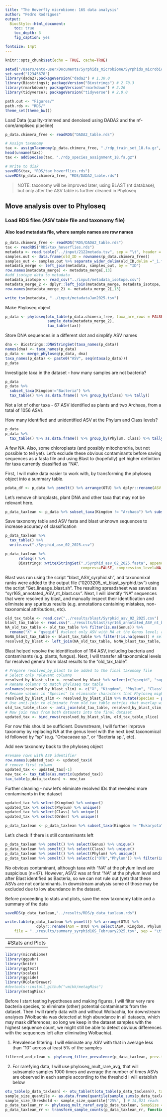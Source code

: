 ```yaml
---
title: "The Hoverfly microbiome: 16S data analysis"
author: "Pedro Rodrigues"
output:
  BiocStyle::html_document:
    toc: true
    toc_depth: 3
    fig_caption: yes

fontsize: 14pt
---
```


```r
knitr::opts_chunk$set(echo = TRUE, cache=TRUE)
```

```r
setwd("/Users/ento-user/Documents/Syrphids_microbiome/Syrphids_microbiome")
set.seed("12345678")
library(dada2);packageVersion("dada2") # 1.30.0
library(Biostrings); packageVersion("Biostrings") # 2.70.3
library(rmarkdown); packageVersion("rmarkdown") # 2.26
library(tidyverse); packageVersion("tidyverse") # 2.0.0
```

```r
path.out <- "Figures/"
path.rds <- "RDS/"
theme_set(theme_bw())
```

Load Data (quality-trimmed and denoised using DADA2 and the nf-core/ampliseq pipeline)

```r
p_data.chimera_free <- readRDS("DADA2_table.rds")
```

```r
# Assign taxonomy
tax <- assignTaxonomy(p_data.chimera_free, "./rdp_train_set_18.fa.gz", minBoot = 80, tryRC = TRUE, multithread=TRUE) # Slowest part
head(unname(tax))
tax <- addSpecies(tax, "./rdp_species_assignment_18.fa.gz")
```

```r
# Write to disk
saveRDS(tax, "RDS/tax_hoverflies.rds")
saveRDS(p_data.chimera_free, "RDS/DADA2_table.rds")
```

> NOTE: taxonomy will be improved later, using BLAST (nt database), but only after the ASV table is further cleaned in Phyloseq

## Move analysis over to Phyloseq

### Load RDS files (ASV table file and taxonomy file)

#### Also load metadata file, where sample names are row names

```r
p_data.chimera_free <- readRDS("RDS/DADA2_table.rds")
tax <- readRDS("RDS/tax_hoverflies.rds")
metadata <- read.table("../input/2122metada.tsv", sep = "\t", header = TRUE)
samples.out <- data.frame(old_ID = rownames(p_data.chimera_free))
samples_out <- samples.out %>% separate_wider_delim(old_ID,delim ="_1.f", names = c("ID", "suffix"), cols_remove = FALSE)
metadata_merge <- left_join(metadata, samples_out, by = "ID")
row.names(metadata_merge) <- metadata_merge[,13]
#add isotope data to metadata
metadata_isotope <- read_csv("../input/metadata_isotope.csv")
metadata_merge_2 <- dplyr::left_join(metadata_merge, metadata_isotope, by="ID")
row.names(metadata_merge_2) <- metadata_merge_2[,13]
```

```r
write_tsv(metadata, "../input/metadataJan2025.tsv")
```

Make Phyloseq object

```r
p_data <- phyloseq(otu_table(p_data.chimera_free, taxa_are_rows = FALSE),
                   sample_data(metadata_merge_2),
                   tax_table(tax))
```

Store DNA sequences in a different slot and simplify ASV names

```r
dna <- Biostrings::DNAStringSet(taxa_names(p_data))
names(dna) <- taxa_names(p_data)
p_data <- merge_phyloseq(p_data, dna)
taxa_names(p_data) <- paste0("ASV", seq(ntaxa(p_data)))
p_data
```

Investigate taxa in the dataset - how many samples are not bacteria?

```r
p_data
p_data %>%
  subset_taxa(Kingdom!="Bacteria") %>%
  tax_table() %>% as.data.frame() %>% group_by(Class) %>% tally()
```

Not a lot of other taxa - 67 ASV identified as plants and two Archaea, from a total of 1056 ASVs

How many identified and unidentified ASV at the Phylum and Class levels?

```r
p_data
p_data %>%
  tax_table() %>% as.data.frame() %>% group_by(Phylum, Class) %>% tally() %>% paged_table()
```

A few NA. Also, some chloroplasts (and possibly mitochondria, but not possible to tell yet). Let's exclude these obvious contaminants before saving sequences as a fasta file and using Blast to (hopefully) get higher definition for taxa currently classified as "NA".

First, I will make data easier to work with, by transforming the phyloseq object into a summary table.

```r
pdata_df <- p_data %>% psmelt() %>% arrange(OTU) %>% dplyr::rename(ASV = OTU) %>% spread(Sample, Abundance)
```

Let's remove chloroplasts, plant DNA and other taxa that may not be relevant here.

```r
p_data_taxlean <- p_data %>% subset_taxa(Kingdom != "Archaea") %>% subset_taxa((Order != "Chloroplast") | is.na(Order)) %>% subset_taxa((Kingdom != "Eukaryota") | is.na(Kingdom)) %>% subset_taxa((Class != "Cyanobacteria") | is.na(Order)) %>% subset_samples(sample_sums(p_data) > 0)
```

Save taxonomy table and ASV fasta and blast unknown sequences to increase accuracy of classification

```r
p_data_taxlean %>%
  tax_table() %>%
  write.csv("./Syrphid_asv_02_2025.csv")
```

```r
p_data_taxlean %>%
      refseq() %>%
      Biostrings::writeXStringSet("./Syrphid_asv_02_2025.fasta", append=FALSE,
                                  compress=FALSE, compression_level=NA, format="fasta")
```

Blast was run using the script "blast_ASV_syrphid.sh", and taxonomixal ranks were added to the output file ("0203205_nt_blast_syrphid.tsv") using the script "Get_lineage_blast.sh". The resulting spreadsheet was saved as "syr16S_annotated_ASV_nt_blast.csv". Next, I will identify "NA" sequences that were resolved by blast, and manually inspect their identification and eliminate any spurious results (e.g. annotations containing mistakes, non-taxonomical attributions, etc).

```r
old_tax_table <- read.csv("../results/blast/Syrphid_asv_02_2025.csv")
blast_tax_table <- read.csv("../results/blast/syr16S_annotated_ASV_nt_blast.csv")
NA_old_tax_table <- old_tax_table %>% filter(is.na(Genus)) %>% 
  rename("X" = "qseqid") #select only ASV with NA at the Genus level; rename ASV id column to match the corresponding blast column name
NoNA_blast_tax_table <- blast_tax_table %>% filter(!is.na(genus)) # select blast results that resolved identification at the Genus level
resolved_by_blast <- left_join(NA_old_tax_table, NoNA_blast_tax_table, by = "qseqid") %>% filter(!is.na(genus)) # combine both subset data sets, using the old tax table as the reference for rows to include, and qseqid as the column in common to allow the merge of these tables; next, exclude "genus" in blast results that were not resolved
```

Blast helped resolve the identification of 164 ASV, including bacteria and contaminants (e.g. plants, fungus). Next, I will transfer all taxonomical levels for resolved genera from blast results to the "old_tax_table".

```r
# Prepare resolved_by_blast to be added to the final taxonomy file
# Select only relevant columns
resolved_by_blast_slim <- resolved_by_blast %>% select(c("qseqid", "superkingdom", "phylum", "class", "order", "family", "genus", "species"))
# Rename columns to match phyloseq tax table
colnames(resolved_by_blast_slim) <- c("X", "Kingdom", "Phylum", "Class", "Order", "Family", "Genus", "Species")
# Rename values in "Species" to eliminate characters that Phyloseq might not like
resolved_by_blast_slim <- resolved_by_blast_slim %>% mutate(Species = paste ("sp"))
# Use anti-join to eliminate from old_tax_table entries that overlap with the new results
old_tax_table_slice <- anti_join(old_tax_table, resolved_by_blast_slim, by = "X")
# Now join rows from both datasets into the final dataset
updated_tax <- bind_rows(resolved_by_blast_slim, old_tax_table_slice)
```

For now this should be sufficient. Downstream, I will further improve taxonomy by replacing NA at the genus level with the next best taxonomical id followed by "sp" (e.g. "Orbacaeae sp.", or "Bacteria sp.", etc).

Add new taxonomy back to the phyloseq object

```r
#rename rows with ASV identifier
row.names(updated_tax) <- updated_tax$X
# remove first column
updated_tax <- updated_tax[-1]
new_tax <- tax_table(as.matrix(updated_tax))
tax_table(p_data_taxlean) <- new_tax
```

Further cleaning - now let's eliminate resolved IDs that revealed more contaminants in the dataset

```r
updated_tax %>% select(Kingdom) %>% unique()
updated_tax %>% select(Phylum) %>% unique()
updated_tax %>% select(Class) %>% unique()
updated_tax %>% select(Order) %>% unique()
```

```r
p_data_taxlean <- p_data_taxlean %>% subset_taxa(Kingdom != "Eukaryota" | is.na(Kingdom)) %>% subset_taxa(Phylum != "Cyanobacteria/Chloroplast" | is.na(Phylum)) %>% subset_taxa(Class != "Cyanobacteria" | is.na(Class))
```

Let's check if there is still contaminants left

```r
p_data_taxlean %>% psmelt() %>% select(Genus) %>% unique()
p_data_taxlean %>% psmelt() %>% select(Class) %>% unique()
p_data_taxlean %>% psmelt() %>% select(Phylum) %>% unique()
p_data_taxlean %>% psmelt() %>% select(c("OTU","Phylum")) %>% filter(is.na(Phylum)) %>% select(OTU) %>% unique()
```

No obvious contaminant, although taxa with "NA" at the phylum level are suspicious (n=47). However, ASV2 was at first "NA" at the phylum level and after Blast identified as Bacteria, so we can not rule out (yet) that these ASVs are not contaminants. In downstream analysis some of those may be excluded due to low abundance in the dataset.

Before proceeding to stats and plots, save the new taxonomy table and a summary of the data

```r
saveRDS(p_data_taxlean,"../results/RDS/p_data_taxlean.rds")
```

```r
write.table(p_data_taxlean %>% psmelt() %>% arrange(OTU) %>% 
              dplyr::rename(ASV = OTU) %>% select(ASV, Kingdom, Phylum, Class, Order, Family, Genus, Sample, Abundance) %>% spread (Sample, Abundance), 
    file = "../results/summary_syrphid16S_February2025.tsv", sep = "\t", quote = F, row.names = F, col.names = T)
```


----------------
#Stats and Plots
----------------

```r
library(microbiome)
library(ggpubr)
library(knitr)
library(ggtext)
library(scales)
library(ggside)
library(RColorBrewer)
#devtools::install_github("vmikk/metagMisc")
library(metagMisc)
```

Before I start testing hypotheses and making figures, I will filter very rare bacteria species, to eliminate (other) potential contaminants from the dataset. Then I will rarefy data with and without Wolbachia, for downstream analyses (Wolbachia was detected at high abundance in all datasets, which may mask differences; so long we keep in the dataset samples with the highest sequence count, we might still be able to detect obvious differences with the sequences left after eliminating Wolbachia).

1. Prevalence filtering: I will eliminate any ASV with that in average less than "10" across at least 5% of the samples

```r
filtered_and_clean <- phyloseq_filter_prevalence(p_data_taxlean, prev.trh = 0.025, abund.trh = 10, threshold_condition = "OR")
```


2. For rarefying data, I will use phyloseq_mult_rare_avg, that will subsample samples 1000 times and average the number of times ASVs are observed in each sample according to the threshold I will establish below

```r
otu_table(p_data_taxlean) <- otu_table(t(otu_table(p_data_taxlean)), taxa_are_rows=TRUE)
sample_size_quantile <- as.data.frame(quantile(sample_sums(p_data_taxlean), probs = c(0, 0.10, 0.15, 0.225, 0.25, 0.5, 0.75, 1)))
sample_size_threshold <- sample_size_quantile["25%", ] # 14,021 reads
p_data_taxlean_rr <- phyloseq_mult_raref_avg(p_data_taxlean, SampSize = sample_size_threshold, iter=1000, parallel = TRUE,verbose = TRUE)
p_data_taxlean_rr <- transform_sample_counts(p_data_taxlean_rr, function(x){ x * sample_size_threshold})
```


















